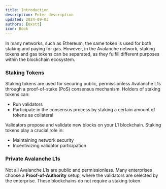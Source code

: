 ```yaml
---
title: Introduction
description: Enter description
updated: 2024-09-03
authors: [0xstt]
icon: Book
---
```


In many networks, such as Ethereum, the same token is used for both staking and paying for gas. However, in the Avalanche network, staking tokens and gas tokens can be separated, as they fulfill different purposes within the blockchain ecosystem.

### Staking Tokens

Staking tokens are used for securing public, permissionless Avalanche L1s through a proof-of-stake (PoS) consensus mechanism. Holders of staking tokens can:

- Run validators
- Participate in the consensus process by staking a certain amount of tokens as collateral

Validators propose and validate new blocks on your L1 blockchain. Staking tokens play a crucial role in:

- Maintaining network security
- Incentivizing validator participation

### Private Avalanche L1s

Not all Avalanche L1s are public and permissionless. Many enterprises choose a **Proof-of-Authority** setup, where the validators are selected by the enterprise. These blockchains do not require a staking token.
